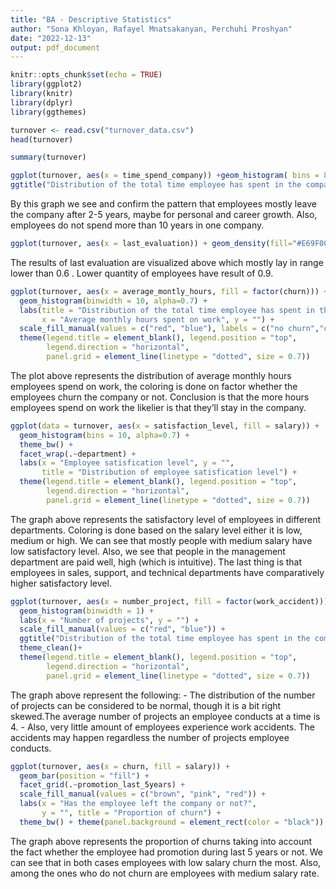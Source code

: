 ```yaml
---
title: "BA - Descriptive Statistics"
author: "Sona Khloyan, Rafayel Mnatsakanyan, Perchuhi Proshyan"
date: "2022-12-13"
output: pdf_document
---
```


```r
knitr::opts_chunk$set(echo = TRUE)
library(ggplot2)
library(knitr)
library(dplyr)
library(ggthemes)
```


```r
turnover <- read.csv("turnover_data.csv")
head(turnover)

```
```r
summary(turnover)
```


```r
ggplot(turnover, aes(x = time_spend_company)) +geom_histogram( bins = 8, fill="#69b3a2", color="#e9ecef", alpha=0.9) + labs(x = "Total time an employee has spent in the company", y = "")+
ggtitle("Distribution of the total time employee has spent in the company") 

```
By this graph we see and confirm the pattern that employees mostly leave the company after 2-5 years, maybe for personal and career growth. Also, employees do not spend more than 10 years in one company. 

```r
ggplot(turnover, aes(x = last_evaluation)) + geom_density(fill="#E69F00", color="black", alpha=0.8) + theme_classic() + labs(title = "Distribution of last evaluation results", x ="Last evaluation results", y = "")
```
The results of last evaluation are visualized above which mostly lay in range lower than 0.6 . Lower quantity of employees have result of 0.9.

```r
ggplot(turnover, aes(x = average_montly_hours, fill = factor(churn))) + 
  geom_histogram(binwidth = 10, alpha=0.7) + 
  labs(title = "Distribution of the total time employee has spent in the company",
       x = "Average monthly hours spent on work", y = "") + 
  scale_fill_manual(values = c("red", "blue"), labels = c("no churn","churn")) + 
  theme(legend.title = element_blank(), legend.position = "top",
        legend.direction = "horizontal",
        panel.grid = element_line(linetype = "dotted", size = 0.7))
```
The plot above represents the distribution of average monthly hours employees spend on work, the coloring is done on factor whether the employees churn the company or not. Conclusion is that the more hours employees spend on work the likelier is that they'll stay in the company.


```r
ggplot(data = turnover, aes(x = satisfaction_level, fill = salary)) +
  geom_histogram(bins = 10, alpha=0.7) + 
  theme_bw() + 
  facet_wrap(.~department) + 
  labs(x = "Employee satisfication level", y = "",
       title = "Distribution of employee satisfication level") + 
  theme(legend.title = element_blank(), legend.position = "top",
        legend.direction = "horizontal",
        panel.grid = element_line(linetype = "dotted", size = 0.7))
```
The graph above represents the satisfactory level of employees in different departments. Coloring is done based on the salary level either it is low, medium or high. We can see that mostly people with medium salary have low satisfactory level. Also, we see that people in the management department are paid well, high (which is intuitive). The last thing is that employees in sales, support, and technical departments have comparatively higher satisfactory level.

```r
ggplot(turnover, aes(x = number_project, fill = factor(work_accident))) + 
  geom_histogram(binwidth = 1) + 
  labs(x = "Number of projects", y = "") + 
  scale_fill_manual(values = c("red", "blue")) + 
  ggtitle("Distribution of the total time employee has spent in the company") + 
  theme_clean()+ 
  theme(legend.title = element_blank(), legend.position = "top",
        legend.direction = "horizontal", 
        panel.grid = element_line(linetype = "dotted", size = 0.7)) 
```
The graph above represent the following:
- The distribution of the number of projects can be considered to be normal, though it is a bit right skewed.The average number of projects an employee conducts at a time is 4.
- Also, very little amount of employees experience work accidents. The accidents may happen regardless the number of projects employee conducts.

```r
ggplot(turnover, aes(x = churn, fill = salary)) + 
  geom_bar(position = "fill") + 
  facet_grid(.~promotion_last_5years) + 
  scale_fill_manual(values = c("brown", "pink", "red")) + 
  labs(x = "Has the employee left the company or not?",
       y = "", title = "Proportion of churn") + 
  theme_bw() + theme(panel.background = element_rect(color = "black"))
```
The graph above represents the proportion of churns taking into account the fact whether the employee had promotion during last 5 years or not.     We can see that in both cases employees with low salary churn the most. Also, among the ones who do not churn are employees with medium salary rate. 
